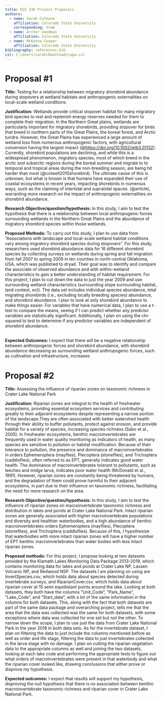 ```yaml
---
title: ESS 330 Project Proposals
authors: 
  - name: Sarah Culhane
    affiliation: Colorado State University
    corresponding: true
  - name: Archer Goodman
    affiliation: Colorado State University
  - name: McKenna Cooper
    affiliation: Colorado State University
bibliography: references.bib
csl: C:\Users\sarah\Downloads\apa.csl
---
```


# Proposal #1

**Title:** Testing for a relationship between migratory shorebird abundance during stopovers at wetland habitats and anthropogenic externalities on local-scale wetland conditions.

**Justification:** Wetlands provide critical stopover habitat for many migratory bird species to rest and replenish energy reserves needed for them to complete their migration. In the Northern Great plains, wetlands are particularly important for migratory shorebirds, providing stopover for birds that breed in northern parts of the Great Plains, the boreal forest, and Arctic tundra. However, the Great Plains has experienced a large amount of wetland loss from numerous anthropogenic factors, with agricultural conversion having the largest impact (\@<https://doi.org/10.1002/wlb3.01132>). Currently, shorebird populations are declining, and while this is a widespread phenomenon, migratory species, most of which breed in the arctic and subarctic regions during the boreal summer and migrate to to temporal and tropical areas during the non-breeding season, are being hit harder than most (\@colwell2010shorebird). The ultimate cause of this is unknown, but what is known is that humans have expanded their use of coastal ecosystems in recent years, impacting shorebirds in numerous ways, such as the claiming of intertidal and supratidal spaces. (\@article), warranting more research on the impact of anthropogenic externalities on shorebird abundance.

**Research Objective/question/hypothesis:** In this study, I aim to test the hypothesis that there is a relationship between local anthropogenic forces surrounding wetlands in the Northern Great Plains and the abundance of migratory shorebird species within those wetlands.

**Proposed Methods:** To carry out this study, I plan to use data from “Associations with landscape and local-scale wetland habitat conditions vary among migratory shorebird species during stopovers”. For this study, researchers used shorebird abundance data for 16 different shorebird species by collecting surveys on wetlands during spring and fall migration from fall 2007 to spring 2009 in ten counties in north-central Oklahoma, USA, which was published to dryad. Their goal was to identify and compare the associate of observed abundance and with within-wetland characteristics to gain a better understanding of habitat requirement. For this project, I plan to cut down the data to just the year 2009 and use surrounding wetland characteristics (surrounding slope surrounding habitat, land context, ect). The data set includes individual species abundance, total migrating shorebirds (i.e., excluding locally breeding species) abundance, and shorebird abundance. I plan to look at only shorebird abundance to make things easier. For variables that have numerical data, I plan to use a t-test to compare the means, seeing if I can predict whether any predictor variables are statistically significant. Additionally, I plan on using the chi-squared to test to determine if any predictor variables are independent of shorebird abundance.

\
**Expected Outcomes:** I expect that there will be a negative relationship between anthropogenic forces and shorebird abundance, with shorebird abundance decreasing as surrounding wetland anthropogenic forces, such as cultivation and infrastructure, increases

# Proposal #2

**Title:** Assessing the influence of riparian zones on taxonomic richness in Crater Lake National Park

**Justification:** Riparian zones are integral to the health of freshwater ecosystems, providing essential ecosystem services and contributing greatly to their adjacent ecosystems despite representing a narrow portion of the landscape.They are often associated with better watershed health through their ability to buffer pollutants, protect against erosion, and provide habitat for a variety of species, increasing species richness (Sabo et al., 2005). In freshwater ecosystems, benthic macroinvertebrates are frequently used in water quality monitoring as indicators of health, as many species are sensitive to pollution or habitat modification. Because of their tolerance to pollution, the presence and dominance of macroinvertebrates in orders Ephemeroptera (mayflies), Plecoptera (stoneflies), and Trichoptera (caddisflies), often referred to as EPT, generally indicates good water health. The dominance of macroinvertebrates tolerant to pollutants, such as leeches and midge larva, indicates poor water health (McDonald et al., 1991). However, riparian zones are constantly being threatened by humans, and the degradation of them could prove harmful to their adjacent ecosystems, in part due to their influence on taxonomic richness, facilitating the need for more research on the area.

**Research Objective/question/hypothesis:** In this study, I aim to test the influence of riparian zones on macroinvertebrate taxonomic richness and distribution in lakes and ponds at Crater Lake National Park. Intact riparian zones are generally associated with higher macroinvertebrate populations and diversity and healthier waterbodies, and a high abundance of benthic macroinvertebrates orders Ephemeroptera (mayflies), Plecoptera (stoneflies), and Trichoptera (caddisflies). Because of this, I hypothesize that waterbodies with more intact riparian zones will have a higher number of EPT benthic macroinvertebrates than water bodies with less intact riparian zones. 

**Proposed methods:** For this project, I propose looking at two datasets provided by the Klamath Lakes Monitoring Data Package 2013-2019, which contains monitoring data for lakes and ponds at Crater Lake NP, Lassen Volcanic NP, and Redwood NSP. The datasets I am planning on using are InvertSpecies.csv, which holds data about species detected during invertebrate surveys, and RiparianCover.csv, which holds data about riparian cover at 15 semi equidistant points around the lake. Looking at both datasets, they both have the columns “Unit_Code”, “Park_Name”, “Lake_Code”, and “Start_date”, with a lot of the same information in the columns for both datasets. This, along with the fact that both datasets are part of the same data package and overarching project, tells me that the area that the data was collected was the same for both datasets, with some exceptions where data was collected for one set but not the other. To narrow down the scope, I plan to use just the data from Crater Lake National Park in the year 2018 in both data sets. As for the invertebrate dataset, I plan on filtering the data to just include the columns mentioned before as well as order and life stage, filtering the data to just invertebrates collected in the larva stage with no damage. I plan on cutting the riparian vegetation data to the appropriate columns as well and joining the two datasets, looking at each lake code and performing the appropriate tests to figure out what orders of macroinvertebrates were present in that waterbody and what the riparian cover looked like, drawing conclusions that either prove or disprove my hypothesis.

**Expected outcomes:** I expect that results will support my hypothesis, disproving the null hypothesis that there is no association between benthic macroinvertebrate taxonomic richness and riparian cover in Crater Lake National Park.
